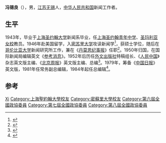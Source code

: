 '''冯锡良'''（{{bd|1920年||2006年|2月15日}}），男，[[江苏|江苏]][[无锡|无锡]]人，[[中华人民共和国|中华人民共和国]]新闻工作者。

== 生平 ==
1943年，毕业于[[上海圣约翰大学|上海圣约翰大学]]新闻系毕业，任[[上海圣约翰青年中学|上海圣约翰青年中学]]、[[圣玛利亚女校|圣玛利亚女校]]教员。1946年赴美国留学，入[[密苏里大学|密苏里大学]]攻读新闻学<ref>{{cite book|title=中国新闻年鉴|url=http://books.google.com/books?id=k5gvAQAAIAAJ|year=2007|publisher=中国社会科学出版社|page=515}}</ref>，获硕士学位，随后在[[哥伦比亚大学|哥伦比亚大学]]新闻研究所工作，兼在《[[丹莫恩纪事报|丹莫恩纪事报]]》任职<ref name="沈苏儒2004">{{cite book|author=沈苏儒|title=对外报道教程|url=http://books.google.com/books?id=TtpvraJOA0QC&pg=PA211|year=2004|publisher=五洲传播出版社|isbn=978-7-5085-0310-3|pages=211}}</ref>。1950年归国，在国际新闻局编辑英文《[[参考消息|参考消息]]》。1952年后历任[[外文出版社|外文出版社]]特稿组长、《[[人民中国|人民中国]]》杂志英文版主编、《[[北京周报|北京周报]]》英文版主编、总编<ref>{{cite book|title=中国翻译年鉴|url=http://books.google.com/books?id=BGJJAQAAIAAJ|year=2005|publisher=外文出版社|page=607}}</ref>。1979年，筹备《[[中国日报|中国日报]]》英文版，1981年任常务副总编辑，1984年起任总编辑<ref name="《当代中国》丛书编辑部1997">{{cite book|author=《当代中国》丛书编辑部|title=当代中国的新闻事业|url=http://books.google.com/books?id=pAF9AAAAIAAJ|year=1997|publisher=当代中国出版社|page=218}}</ref>。

== 参考 ==
{{reflist}}

{{中国政治人物小作品}}
{{中华全国新闻工作者协会第三届理事会}}

{{Authority control}}
{{DEFAULTSORT:Feng冯}}
[[Category:冯姓|Xi]]
[[Category:上海聖約翰大學校友|Category:上海聖約翰大學校友]]
[[Category:密蘇里大學校友|Category:密蘇里大學校友]]
[[Category:第六屆全國政協委員|Category:第六屆全國政協委員]]
[[Category:第七屆全國政協委員|Category:第七屆全國政協委員]]
[[Category:第八屆全國政協委員|Category:第八屆全國政協委員]]